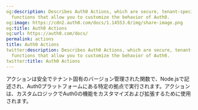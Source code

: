 ```yaml
---
og:description: Describes Auth0 Actions, which are secure, tenant-specific, self-contained
  functions that allow you to customize the behavior of Auth0.
og:image: https://cdn2.auth0.com/docs/1.14553.0/img/share-image.png
og:title: Auth0 Actions
og:url: https://auth0.com/docs/
permalink: actions
title: Auth0 Actions
twitter:description: Describes Auth0 Actions, which are secure, tenant-specific, self-contained
  functions that allow you to customize the behavior of Auth0.
twitter:title: Auth0 Actions
---
```


アクションは安全でテナント固有のバージョン管理された関数で、Node.jsで記述され、Auth0プラットフォームにある特定の拠点で実行されます。アクションは、カスタムロジックでAuth0の機能をカスタマイズおよび拡張するために使用されます。